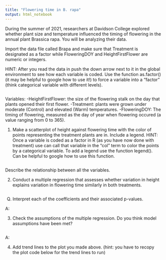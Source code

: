 ```yaml
---
title: "Flowering time in B. rapa"
output: html_notebook
---
```



During the summer of 2021, researchers at Davidson College explored whether plant size and temperature influenced the timing of flowering in the annual plant Brassica rapa.  You will be analyzing their data.

Import the data file called Brapa and make sure that Treatment is designated as a factor while FloweringDOY and HeightFirstFlower are numeric or integers.

HINT: After you read the data in push the down arrow next to it in the global environment to see how each variable is coded. Use the function as.factor() (it may be helpful to google how to use it!) to force a variable into a "factor" (think categorical variable with different levels).

```r

```


Variables:
-HeightFirstFlower: the size of the flowering stalk on the day that plants opened their first flower.
-Treatment: plants were grown under moderate (Control) and elevated (Warm) temperatures.
-FloweringDOY: The timing of flowering, measured as the day of year when flowering occured (a value ranging from 0 to 365).

1) Make a scatterplot of height against flowering time with the color of points representing the treatment plants are in.  Include a legend.
HINT: Once a variable is coded as a factor in R (as you have now done with treatment) use can call that variable in the "col" term to color the points by a categorical variable. To add a legend use the function legend(). Can be helpful to google how to use this function. 

```r


```

Describe the relationship between all the variables. 

2) Conduct a multiple regression that assesses whether variation in height explains variation in flowering time similarly in both treatments.


```r

```

Q) Interpret each of the coefficients and their associated p-values. 

A: 



3) Check the assumptions of the multiple regression.  Do you think model assumptions have been met?

```r

```

A:



4) Add trend lines to the plot you made above. (hint: you have to recopy the plot code below for the trend lines to run)

```r

```

